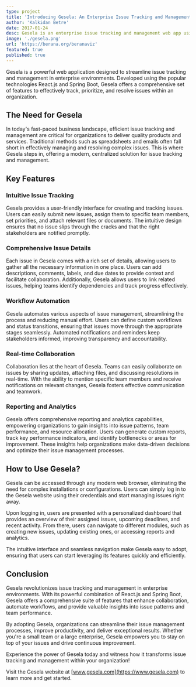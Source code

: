 ```yaml
---
type: project
title: 'Introducing Gesela: An Enterprise Issue Tracking and Management Web App'
author: 'Kalkidan Betre'
date: 2017-01-24
desc: Gesela is an enterprise issue tracking and management web app using React.js and Spring Boot. It simplifies issue management, improves productivity, and enhances collaboration.
image: './gesela.png'
url: 'https://berana.org/beranaviz'
featured: true
published: true
---
```


Gesela is a powerful web application designed to streamline issue tracking and management in enterprise environments. Developed using the popular technologies React.js and Spring Boot, Gesela offers a comprehensive set of features to effectively track, prioritize, and resolve issues within an organization.

## The Need for Gesela

In today's fast-paced business landscape, efficient issue tracking and management are critical for organizations to deliver quality products and services. Traditional methods such as spreadsheets and emails often fall short in effectively managing and resolving complex issues. This is where Gesela steps in, offering a modern, centralized solution for issue tracking and management.

## Key Features

### Intuitive Issue Tracking

Gesela provides a user-friendly interface for creating and tracking issues. Users can easily submit new issues, assign them to specific team members, set priorities, and attach relevant files or documents. The intuitive design ensures that no issue slips through the cracks and that the right stakeholders are notified promptly.

### Comprehensive Issue Details

Each issue in Gesela comes with a rich set of details, allowing users to gather all the necessary information in one place. Users can add descriptions, comments, labels, and due dates to provide context and facilitate collaboration. Additionally, Gesela allows users to link related issues, helping teams identify dependencies and track progress effectively.

### Workflow Automation

Gesela automates various aspects of issue management, streamlining the process and reducing manual effort. Users can define custom workflows and status transitions, ensuring that issues move through the appropriate stages seamlessly. Automated notifications and reminders keep stakeholders informed, improving transparency and accountability.

### Real-time Collaboration

Collaboration lies at the heart of Gesela. Teams can easily collaborate on issues by sharing updates, attaching files, and discussing resolutions in real-time. With the ability to mention specific team members and receive notifications on relevant changes, Gesela fosters effective communication and teamwork.

### Reporting and Analytics

Gesela offers comprehensive reporting and analytics capabilities, empowering organizations to gain insights into issue patterns, team performance, and resource allocation. Users can generate custom reports, track key performance indicators, and identify bottlenecks or areas for improvement. These insights help organizations make data-driven decisions and optimize their issue management processes.

## How to Use Gesela?

Gesela can be accessed through any modern web browser, eliminating the need for complex installations or configurations. Users can simply log in to the Gesela website using their credentials and start managing issues right away.

Upon logging in, users are presented with a personalized dashboard that provides an overview of their assigned issues, upcoming deadlines, and recent activity. From there, users can navigate to different modules, such as creating new issues, updating existing ones, or accessing reports and analytics.

The intuitive interface and seamless navigation make Gesela easy to adopt, ensuring that users can start leveraging its features quickly and efficiently.

## Conclusion

Gesela revolutionizes issue tracking and management in enterprise environments. With its powerful combination of React.js and Spring Boot, Gesela offers a comprehensive suite of features that enhance collaboration, automate workflows, and provide valuable insights into issue patterns and team performance.

By adopting Gesela, organizations can streamline their issue management processes, improve productivity, and deliver exceptional results. Whether you're a small team or a large enterprise, Gesela empowers you to stay on top of your issues and drive continuous improvement.

Experience the power of Gesela today and witness how it transforms issue tracking and management within your organization!

Visit the Gesela website at [www.gesela.com](https://www.gesela.com) to learn more and get started.
